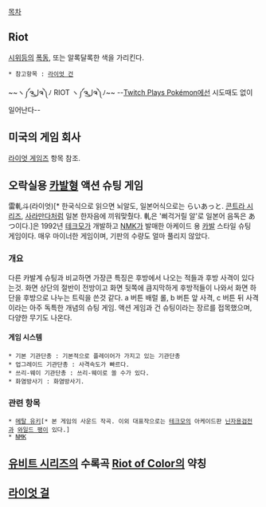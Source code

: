 [[목차]]

== Riot == 
[[시위]]등의 [[폭동]], 또는 알록달록한 색을 가리킨다. 

 * 참고항목 : [[라이엇 건]]

~~ヽ༼ຈل͜ຈ༽ﾉ RIOT ヽ༼ຈل͜ຈ༽ﾉ~~ --[[Twitch Plays Pokémon]]에선 시도때도 없이 일어난다--

== 미국의 게임 회사 ==
[[라이엇 게임즈]] 항목 참조.

== 오락실용 [[카발]]형 액션 슈팅 게임 ==
雷軋斗(라이엇)[* 한국식으로 읽으면 뇌알도, 일본어식으로는 らいあっと. [[콘트라 시리즈]], [[사라만다]]처럼 일본 한자음에 끼워맞췄다. 軋은 '삐걱거릴 알'로 일본어 음독은 あつ이다.]은 1992년 [[테크모]]가 개발하고 [[NMK]]가 발매한 아케이드 용 [[카발]] 스타일 슈팅 게임이다. 매우 마이너한 게임이며, 기판의 수량도 얼마 풀리지 않았다.  

=== 개요 ===
다른 카발계 슈팅과 비교하면 가장큰 특징은 후방에서 나오는 적들과 후방 사격이 있다는것. 화면 상단의 절반이 전방이고 화면 뒷쪽에 큼지막하게 후방적들이 나와서 화면 하단을 후방으로 나누는 트릭을 쓴것 같다. a 버튼 배럴 롤, b 버튼 앞 사격, c 버튼 뒤 사격이라는 아주 독특한 개념의 슈팅 게임. 액션 게임과 건 슈팅이라는 장르를 접목했으며, 다양한 무기도 나온다. 

==== 게임 시스템 ====
 * 기본 기관단총 : 기본적으로 플레이어가 가지고 있는 기관단총
 * 업그레이드 기관단총 : 사격속도가 빠르다.
 * 쓰리-웨이 기관단총 : 쓰리-웨이로 쏠 수가 있다.
 * 화염방사기 : 화염방사기.

=== 관련 항목 ===
 * [[메탈 유키]][* 본 게임의 사운드 작곡. 이외 대표작으로는 [[테크모]]의 아케이드판 [[닌자용검전]]과 [[와일드 팽]]이 있다.]
 * [[NMK]]

== [[유비트 시리즈]]의 수록곡 [[Riot of Color]]의 약칭 ==

== [[라이엇 걸]] ==
